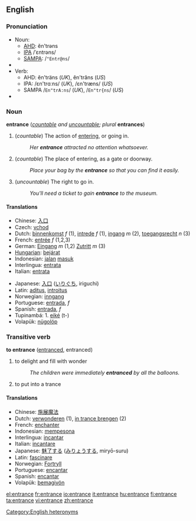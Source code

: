 ==English==
===Pronunciation===
*Noun:
**[[AHD]]: ĕn'trəns
**[[IPA]] /ˈɛntrəns/
**[[SAMPA]]: /<tt>"Entr@ns</tt>/
*{{audio|en-us-entrance-noun.ogg|Audio (US)}}
*Verb:
**AHD: ĕn'träns (''UK''), ĕn'trăns (''US'')
**IPA: /εn'trɑːns/ (''UK''), /εn'træns/ (''US'')
**SAMPA /<tt>En"trA:ns</tt>/ (''UK''), /<tt>En"tr{ns</tt>/ (''US'')
*{{audio|en-us-entrance-verb.ogg|Audio (US)}}

===Noun===
'''entrance''' (''[[countable]] and [[uncountable]]; plural'' '''entrances''')

#(''countable'') The action of [[entering]], or going in.
#:''Her '''entrance''' attracted no attention whatsoever.''
#(''countable'') The place of entering, as a gate or doorway.
#:''Place your bag by the '''entrance''' so that you can find it easily.''
#(''uncountable'') The right to go in.
#:''You'll need a ticket to gain '''entrance''' to the museum.''

==== Translations ====
{{top}}
*Chinese: [[入口]]
*Czech: [[vchod]]
*Dutch: [[binnenkomst]] ''f'' (1), [[intrede]] ''f'' (1), [[ingang]] ''m'' (2), [[toegangsrecht]] ''n'' (3)
*French: [[entrée]] ''f'' (1,2,3)
*German: [[Eingang]] ''m'' (1,2) [[Zutritt]] ''m'' (3)
*[[Hungarian]]: [[bejárat]]
*Indonesian: [[jalan]] [[masuk]]
*Interlingua: [[entrata]]
*Italian: [[entrata]]
{{mid}}
*Japanese: [[入口]] ([[いりぐち]], iriguchi)
*Latin: [[aditus]], [[introitus]]
*Norwegian: [[inngang]]
*Portuguese: [[entrada]], ''f''
*Spanish: [[entrada]], ''f''
*Tupinambá: 1. [[eiké]] (t-)
*Volapük: [[nügolöp]]
{{bottom}}

===Transitive verb=== 
'''to entrance''' ([[entranced]], entranced)
# to delight and fill with wonder
#:''The children were immediately '''entranced''' by all the balloons.''
# to put into a trance 

==== Translations ====
*Chinese: [[施展魔法]]
*Dutch: [[verwonderen]] (1), [[in trance brengen]] (2)
*French: [[enchanter]]
*Indonesian: [[pesona|mempesona]]
*Interlingua: [[incantar]]
*Italian: [[incantare]]
*Japanese: [[魅了|魅了する]] ([[みりょう|みりょうする]], miryō-suru)
*Latin: [[fascinare]]
*Norwegian: [[Fortryll]]
*Portuguese: [[encantar]]
*Spanish: [[encantar]]
*Volapük: [[bemagivön]]

[[Category:English heteronyms]]

[[el:entrance]]
[[fr:entrance]]
[[io:entrance]]
[[it:entrance]]
[[hu:entrance]]
[[fi:entrance]]
[[ta:entrance]]
[[vi:entrance]]
[[zh:entrance]]